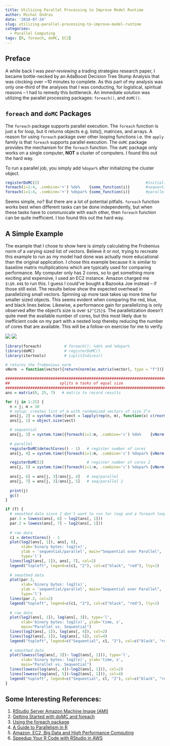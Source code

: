 ```yaml
---
title: Utilizing Parallel Processing to Improve Model Runtime
author: Michal Ondras
date: '2018-07-24'
slug: utilizing-parallel-processing-to-improve-model-runtime
categories:
  - Parallel Computing
tags: [R, foreach, doMC, EC2]
---
```


## Preface
A while back I was _peer-reviewing_ a trading strategies research paper, I became bottle-necked by an AdaBoost Decision Tree Stump Analysis that was clocking over ~10 minutes to complete.  As this part of my analysis was only one-third of the analyses that I was conducting, for logistical, spiritual reasons -- I had to remedy this bottleneck.  An immediate solution was utilizing the parallel processing packages: `foreach()`, and `doMC()`.  

## `foreach` and `doMC` Packages
The `foreach` package supports parallel execution.  The `foreach` function is just a for loop, but it returns objects e.g. lists(), matrices, and arrays.  A reason for using `foreach` package over other looping functions i.e. the `apply` family is that `foreach` supports parallel execution.  The `doMC` package provides the mechanism for the `foreach` function.  The `doMC` package only works on a single computer, __NOT__ a cluster of computers.  I found this out the hard way.  

To run a parallel job, you simply add `%dopar%` after initializing the cluster object.  

```r
registerDoMC(2)                                               #initialize cluster object
foreach(i=1:4, .combine='+') %do%    {some_function(i)}       #sequential 
foreach(i=1:4, .combine='+') %dopar% {some_function(i)}       #parallel 
```

Seems simple, no? But there are a lot of potential pitfalls.  `foreach` function works best when different tasks can be done independently, but when these tasks have to communicate with each other, then `foreach` function can be quite inefficient.  I too found this out the hard way. 

## A Simple Example
The example that I chose to show here is simply calculating the Frobenius norm of a varying sized list of vectors.  Believe it or not, trying to recreate this example to run as my model had done was actually more educational than the original application.  I chose this example because it is similar to baseline matrix multiplications which are typically used for comparing performance.  My computer only has 2 cores, so to get something more exciting and expensive, I used an EC2 instance.  Amazon charged me `$\$0.44$` to run this.  I guess I could've bought a Bazooka Joe instead -- if those still exist.  The results below show the expected overhead in parallelizing small vectors.  Spinning up more task takes up more time for smaller sized objects. This seems evident when comparing the red, blue, and black lines below.  Likewise, a performance gain for parallelizing is only observed after the object's size is over `$2^{25}$`.  The parallelization doesn't quite meet the available number of cores, but this most likely due to inefficient code on my part with a nested loop thereby reducing the number of cores that are available.  This will be a follow-on exercise for me to verify.

![](/images/7vs2.png)
![](/images/ratio7vs2.png)

```r
library(foreach)          # foreach(); %do% and %dopar% 
library(doMC)             # registerDoMC()
library(itertools)        # isplitIndices()

# returns the frobenious norm
vNorm  = function(vector){return(norm(as.matrix(vector), type = "f"))}

################################################################################
##                      splits m tasks of equal size                          ##
################################################################################
ans = matrix(0, 25, 7)   # matrix to record results

for (j in 1:25) {
  n = j; m = 10
  # setup: creates list of m with randomized vectors of size 2^n
  ans[j, 2] = system.time({vect = lapply(rep(n, m), function(x) c(rnorm(2^x)))})[3]
  ans[j, 1] = object.size(vect) 

  # sequential 
  ans[j, 3] = system.time({foreach(i=1:m, .combine='c') %do%    {vNorm(unlist(vect[i]))}})[3]
 
  # parallel 
  registerDoMC(detectCores() - 1)   # register number of cores
  ans[j, 4] = system.time({foreach(i=1:m, .combine='c') %dopar% {vNorm(unlist(vect[i]))}})[3] 

  registerDoMC(2)                   # register number of cores 2
  ans[j, 5] = system.time({foreach(i=1:m, .combine='c') %dopar% {vNorm(unlist(vect[i]))}})[3]
  
  ans[j, 6] = ans[j, 3]/ans[j, 4]   # seq/parallel 
  ans[j, 7] = ans[j, 3]/ans[j, 5]   # seq/parallel 2
  
  print(j)
  gc()
}

if (T) {
  # smoothed data since I don't want to run for loop and a foreach loop
  par.3 = lowess(ans[, 6] ~ log2(ans[, 1]))
  par.2 = lowess(ans[, 7] ~ log2(ans[, 1]))
  
  # raw data
  c1 = detectCores() - 1
  plot(log2(ans[, 1]), ans[, 6],
       xlab='binary bytes: log2(x)', 
       ylab = 'sequential/parallel', main="Sequential over Parallel", 
       type='l')
  lines(log2(ans[, 1]), ans[, 7], col=2)
  legend("topleft", legend=c(c1, "2"), col=c("black", "red"), lty=1)
  
  # smoothed data
  plot(par.3,
       xlab='binary bytes: log2(x)', 
       ylab = 'sequential/parallel', main="Sequential over Parallel", 
       type='l')
  lines(par.2, col=2)
  legend("topleft", legend=c(c1, "2"), col=c("black", "red"), lty=1)
  
  # raw data
  plot(log2(ans[, 1]), log(ans[, 3]), type='l', 
       xlab='binary bytes: log2(x)', ylab='time, s', 
       main="Parallel vs. Sequential")
  lines(log2(ans[, 1]), log(ans[, 4]), col=2)
  lines(log2(ans[, 1]), log(ans[, 5]), col=4)
  legend("topleft", legend=c("Sequential", c1, "2"), col=c("black", "red", "blue"), lty=1)
  
  # smoothed data
  plot(lowess(log(ans[, 3])~ log2(ans[, 1])), type='l', 
       xlab='binary bytes: log2(x)', ylab='time, s', 
       main="Parallel vs. Sequential")
  lines(lowess(log(ans[, 4])~log2(ans[, 1])), col=2)
  lines(lowess(log(ans[, 5])~log2(ans[, 1])), col=4)
  legend("topleft", legend=c("Sequential", cl, "2"), col=c("black", "red", "blue"), lty=1)
}
```

## Some Interesting References:
1. [RStudio Server Amazon Machine Image (AMI)](http://www.louisaslett.com/RStudio_AMI/)
2. [Getting Started with doMC and foreach](https://cran.r-project.org/web/packages/doMC/vignettes/gettingstartedMC.pdf) 
3. [Using the foreach package](https://cran.r-project.org/web/packages/foreach/vignettes/foreach.pdf)
4. [A Guide to Parallelism in R](https://privefl.github.io/blog/a-guide-to-parallelism-in-r/)
5. [Amazon, EC2, Big Data and High Performance Computing](http://www.stat.yale.edu/~jay/EmersonWangPre.pdf)
6. [Speedup Your R Code with RStudio in AWS](https://blog.sicara.com/speedup-r-rstudio-parallel-cloud-performance-aws-96d25c1b13e2)